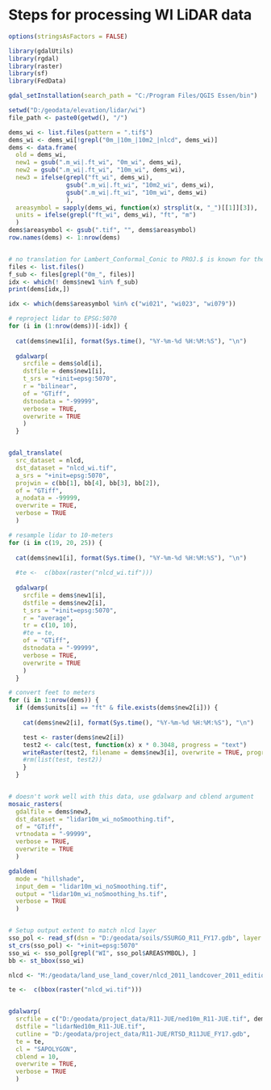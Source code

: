 
# Steps for processing WI LiDAR data

```{r}
options(stringsAsFactors = FALSE)

library(gdalUtils)
library(rgdal)
library(raster)
library(sf)
library(FedData)

gdal_setInstallation(search_path = "C:/Program Files/QGIS Essen/bin")

setwd("D:/geodata/elevation/lidar/wi")
file_path <- paste0(getwd(), "/")

dems_wi <- list.files(pattern = ".tif$")
dems_wi <- dems_wi[!grepl("0m_|10m_|10m2_|nlcd", dems_wi)]
dems <- data.frame(
  old = dems_wi, 
  new1 = gsub(".m_wi|.ft_wi", "0m_wi", dems_wi), 
  new2 = gsub(".m_wi|.ft_wi", "10m_wi", dems_wi),
  new3 = ifelse(grepl("ft_wi", dems_wi), 
                gsub(".m_wi|.ft_wi", "10m2_wi", dems_wi), 
                gsub(".m_wi|.ft_wi", "10m_wi", dems_wi)
                ),
  areasymbol = sapply(dems_wi, function(x) strsplit(x, "_")[[1]][3]),
  units = ifelse(grepl("ft_wi", dems_wi), "ft", "m")
  )
dems$areasymbol <- gsub(".tif", "", dems$areasymbol)
row.names(dems) <- 1:nrow(dems)


# no translation for Lambert_Conformal_Conic to PROJ.$ is known for the following files, must do manually with ArcGIS
files <- list.files()
f_sub <- files[grepl("0m_", files)]
idx <- which(! dems$new1 %in% f_sub)
print(dems[idx,])

idx <- which(dems$areasymbol %in% c("wi021", "wi023", "wi079"))

# reproject lidar to EPSG:5070
for (i in (1:nrow(dems))[-idx]) {
  
  cat(dems$new1[i], format(Sys.time(), "%Y-%m-%d %H:%M:%S"), "\n")
  
  gdalwarp(
    srcfile = dems$old[i],
    dstfile = dems$new1[i],
    t_srs = "+init=epsg:5070",
    r = "bilinear",
    of = "GTiff",
    dstnodata = "-99999",
    verbose = TRUE,
    overwrite = TRUE
    )
  }


gdal_translate(
  src_dataset = nlcd,
  dst_dataset = "nlcd_wi.tif",
  a_srs = "+init=epsg:5070",
  projwin = c(bb[1], bb[4], bb[3], bb[2]),
  of = "GTiff",
  a_nodata = -99999,
  overwrite = TRUE,
  verbose = TRUE
  )

# resample lidar to 10-meters
for (i in c(19, 20, 25)) {
  
  cat(dems$new1[i], format(Sys.time(), "%Y-%m-%d %H:%M:%S"), "\n")
  
  #te <-  c(bbox(raster("nlcd_wi.tif")))
  
  gdalwarp(
    srcfile = dems$new1[i],
    dstfile = dems$new2[i],
    t_srs = "+init=epsg:5070",
    r = "average",
    tr = c(10, 10),
    #te = te,
    of = "GTiff",
    dstnodata = "-99999",
    verbose = TRUE,
    overwrite = TRUE
    )
  }

# convert feet to meters
for (i in 1:nrow(dems)) {
  if (dems$units[i] == "ft" & file.exists(dems$new2[i])) {
    
    cat(dems$new2[i], format(Sys.time(), "%Y-%m-%d %H:%M:%S"), "\n")

    test <- raster(dems$new2[i])
    test2 <- calc(test, function(x) x * 0.3048, progress = "text")
    writeRaster(test2, filename = dems$new3[i], overwrite = TRUE, progress = "text")
    #rm(list(test, test2))
    }
  }


# doesn't work well with this data, use gdalwarp and cblend argument
mosaic_rasters(
  gdalfile = dems$new3,
  dst_dataset = "lidar10m_wi_noSmoothing.tif",
  of = "GTiff",
  vrtnodata = "-99999",
  verbose = TRUE,
  overwrite = TRUE
  )

gdaldem(
  mode = "hillshade",
  input_dem = "lidar10m_wi_noSmoothing.tif",
  output = "lidar10m_wi_noSmoothing_hs.tif",
  verbose = TRUE
  )


# Setup output extent to match nlcd layer
sso_pol <- read_sf(dsn = "D:/geodata/soils/SSURGO_R11_FY17.gdb", layer = "SAPOLYGON")
st_crs(sso_pol) <- "+init=epsg:5070"
sso_wi <- sso_pol[grepl("WI", sso_pol$AREASYMBOL), ]
bb <- st_bbox(sso_wi)

nlcd <- "M:/geodata/land_use_land_cover/nlcd_2011_landcover_2011_edition_2014_03_31.img"

te <-  c(bbox(raster("nlcd_wi.tif")))


gdalwarp(
  srcfile = c("D:/geodata/project_data/R11-JUE/ned10m_R11-JUE.tif", dems$new3),
  dstfile = "lidarNed10m_R11-JUE.tif",
  cutline = "D:/geodata/project_data/R11-JUE/RTSD_R11JUE_FY17.gdb",
  te = te,
  cl = "SAPOLYGON",
  cblend = 10,
  overwrite = TRUE,
  verbose = TRUE
  )

```

